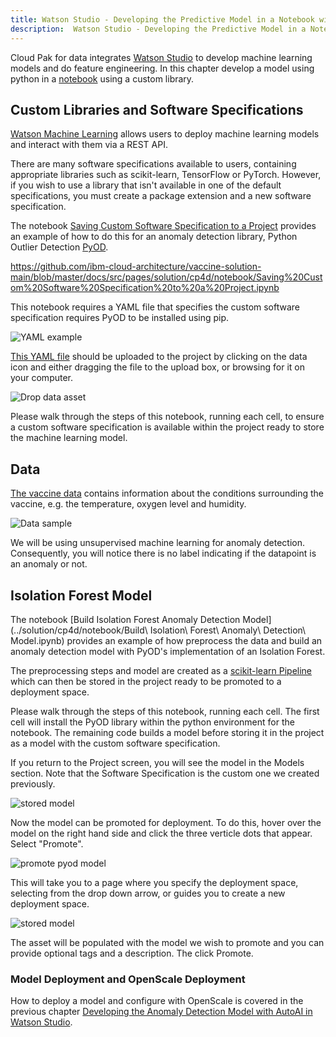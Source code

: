 ```yaml
---
title: Watson Studio - Developing the Predictive Model in a Notebook with a Custom Library
description:  Watson Studio - Developing the Predictive Model in a Notebook with a Custom Library
---
```


Cloud Pak for data integrates [Watson Studio](https://www.ibm.com/cloud/watson-studio) to develop machine learning models and do feature engineering. In this chapter develop a model using python in a [notebook](#notebook) using a custom library.

## Custom Libraries and Software Specifications

[Watson Machine Learning](https://www.ibm.com/cloud/machine-learning) allows users to deploy machine learning models and interact with them via a REST API.

There are many software specifications available to users, containing appropriate libraries such as scikit-learn, TensorFlow or PyTorch. However, if you wish to use a library that isn't available in one of the default specifications, you must create a package extension and a new software specification.

The notebook [Saving Custom Software Specification to a Project](https://github.com/ibm-cloud-architecture/vaccine-solution-main/blob/master/docs/src/pages/solution/cp4d/notebook/Saving%20Custom%20Software%20Specification%20to%20a%20Project.ipynb) provides an example of how to do this for an anomaly detection library, Python Outlier Detection [PyOD](https://github.com/yzhao062/pyod).

https://github.com/ibm-cloud-architecture/vaccine-solution-main/blob/master/docs/src/pages/solution/cp4d/notebook/Saving%20Custom%20Software%20Specification%20to%20a%20Project.ipynb

This notebook requires a YAML file that specifies the custom software specification requires PyOD to be installed using pip.

![YAML example](images/yaml-image.png)

[This YAML file](../solution/cp4d/notebook/customlibrary.yaml) should be uploaded to the project by clicking on the data icon and either dragging the file to the upload box, or browsing for it on your computer.

![Drop data asset](images/drop-data-asset.png)

Please walk through the steps of this notebook, running each cell, to ensure a custom software specification is available within the project ready to store the machine learning model.

## Data

[The vaccine data](../solution/cp4d/notebook/vaccine_anomaly_data.csv) contains information about the conditions surrounding the vaccine, e.g. the temperature, oxygen level and humidity.

![Data sample](images/sample-vaccine-data.png)

We will be using unsupervised machine learning for anomaly detection. Consequently, you will notice there is no label indicating if the datapoint is an anomaly or not.

## Isolation Forest Model

The notebook [Build Isolation Forest Anomaly Detection Model](../solution/cp4d/notebook/Build\ Isolation\ Forest\ Anomaly\ Detection\ Model.ipynb) provides an example of how preprocess the data and build an anomaly detection model with PyOD's implementation of an Isolation Forest.

The preprocessing steps and model are created as a [scikit-learn Pipeline](https://scikit-learn.org/stable/modules/generated/sklearn.pipeline.Pipeline.html) which can then be stored in the project ready to be promoted to a deployment space. 

Please walk through the steps of this notebook, running each cell. The first cell will install the PyOD library within the python environment for the notebook. The remaining code builds a model before storing it in the project as a model with the custom software specification.

If you return to the Project screen, you will see the model in the Models section. Note that the Software Specification is the custom one we created previously.

![stored model](images/pyod-model-project.png)

Now the model can be promoted for deployment. To do this, hover over the model on the right hand side and click the three verticle dots that appear. Select "Promote".

![promote pyod model](images/promote-pyod-model.png)

This will take you to a page where you specify the deployment space, selecting from the drop down arrow, or guides you to create a new deployment space.

![stored model](images/promote-to-space.png)

The asset will be populated with the model we wish to promote and you can provide optional tags and a description. The click Promote.

### Model Deployment and OpenScale Deployment

How to deploy a model and configure with OpenScale is covered in the previous chapter [Developing the Anomaly Detection Model with AutoAI in Watson Studio](../ws-ml-dev).
